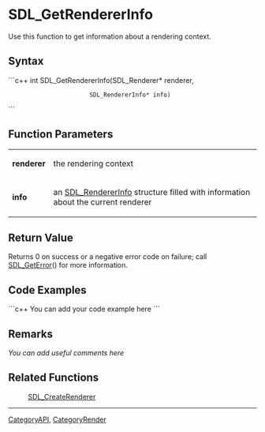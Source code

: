 <!-- pragma section-numbers off -->
<!-- pragma disable-camelcase -->

= SDL_GetRendererInfo =
Use this function to get information about a rendering context.


== Syntax ==
```c++
int SDL_GetRendererInfo(SDL_Renderer*     renderer,
                        SDL_RendererInfo* info)
```

== Function Parameters ==
{|
|'''renderer'''
|the rendering context
|-
|'''info'''
|an [[SDL_RendererInfo]] structure filled with information about the current renderer
|}

== Return Value ==
Returns 0 on success or a negative error code on failure; call [[SDL_GetError]]() for more information.

== Code Examples ==
```c++
You can add your code example here
```

== Remarks ==
''You can add useful comments here''

== Related Functions ==
:[[SDL_CreateRenderer]]

----
[[CategoryAPI]], [[CategoryRender]]
